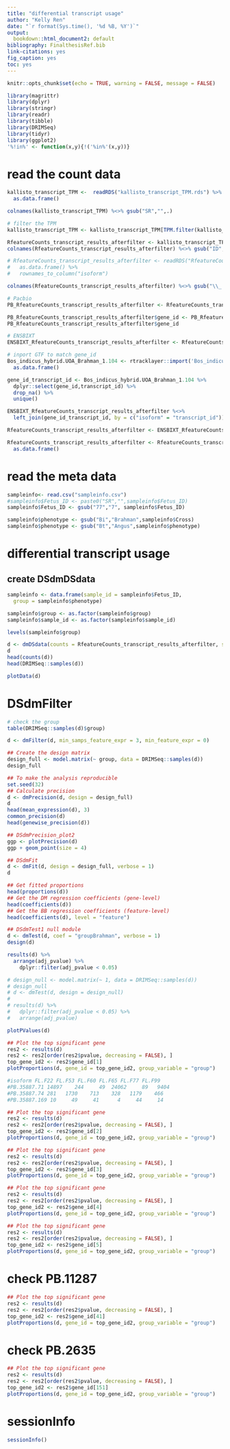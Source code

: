```yaml
---
title: "differential transcript usage"
author: "Kelly Ren"
date: "`r format(Sys.time(), '%d %B, %Y')`"
output:
  bookdown::html_document2: default
bibliography: FinalthesisRef.bib
link-citations: yes
fig_caption: yes
toc: yes
---
```


```r
knitr::opts_chunk$set(echo = TRUE, warning = FALSE, message = FALSE)
```

```r
library(magrittr)
library(dplyr)
library(stringr)
library(readr)
library(tibble)
library(DRIMSeq)
library(tidyr)
library(ggplot2)
'%!in%' <- function(x,y){!('%in%'(x,y))}
```

# read the count data

```r
kallisto_transcript_TPM <-  readRDS("kallisto_transcript_TPM.rds") %>% 
  as.data.frame() 

colnames(kallisto_transcript_TPM) %<>% gsub("SR","",.)

# filter the TPM
kallisto_transcript_TPM <- kallisto_transcript_TPM[TPM.filter(kallisto_transcript_TPM,sample.n = 3, tpm.cut = 1),]

RfeatureCounts_transcript_results_afterfilter <- kallisto_transcript_TPM
colnames(RfeatureCounts_transcript_results_afterfilter) %<>% gsub("ID","isoform",.)

```

```r
# RfeatureCounts_transcript_results_afterfilter <- readRDS("RfeatureCounts_transcript_results_afterfilter.rds") %>%
#   as.data.frame() %>%
#   rownames_to_column("isoform")

colnames(RfeatureCounts_transcript_results_afterfilter) %<>% gsub("\\_.*$","",.)
```


```r
# Pacbio
PB_RfeatureCounts_transcript_results_afterfilter <- RfeatureCounts_transcript_results_afterfilter[RfeatureCounts_transcript_results_afterfilter$isoform %>% grep("PB",.),]

PB_RfeatureCounts_transcript_results_afterfilter$gene_id <- PB_RfeatureCounts_transcript_results_afterfilter$isoform %>% gsub("\\.[^\\.]+$","",.)
PB_RfeatureCounts_transcript_results_afterfilter$gene_id

# ENSBIXT
ENSBIXT_RfeatureCounts_transcript_results_afterfilter <- RfeatureCounts_transcript_results_afterfilter[RfeatureCounts_transcript_results_afterfilter$isoform %>% grep("ENSBIXT",.),]

# inport GTF to match gene_id
Bos_indicus_hybrid.UOA_Brahman_1.104 <- rtracklayer::import('Bos_indicus_hybrid.UOA_Brahman_1.104.gtf') %>%
  as.data.frame()

gene_id_transcript_id <- Bos_indicus_hybrid.UOA_Brahman_1.104 %>% 
  dplyr::select(gene_id,transcript_id) %>%
  drop_na() %>%
  unique()

ENSBIXT_RfeatureCounts_transcript_results_afterfilter %<>% 
  left_join(gene_id_transcript_id, by = c("isoform" = "transcript_id"))

RfeatureCounts_transcript_results_afterfilter <- ENSBIXT_RfeatureCounts_transcript_results_afterfilter[,c("isoform","gene_id", "22", "99","65","7","60","53")] %>% rbind(  PB_RfeatureCounts_transcript_results_afterfilter[,c("isoform","gene_id", "22", "99","65","7","60","53")])

RfeatureCounts_transcript_results_afterfilter <- RfeatureCounts_transcript_results_afterfilter %>% set_colnames(c("feature_id","gene_id", "22", "99","65","7","60","53")) %>%
  as.data.frame()
```


# read the meta data
```r
sampleinfo<- read.csv("sampleinfo.csv")
#sampleinfo$Fetus_ID <- paste0("SR","",sampleinfo$Fetus_ID)
sampleinfo$Fetus_ID <- gsub("77","7", sampleinfo$Fetus_ID)

sampleinfo$phenotype <- gsub("Bi","Brahman",sampleinfo$Cross)
sampleinfo$phenotype <- gsub("Bt","Angus",sampleinfo$phenotype)
```

# differential transcript usage
## create DSdmDSdata
```r
sampleinfo <- data.frame(sample_id = sampleinfo$Fetus_ID, 
  group = sampleinfo$phenotype)

sampleinfo$group <- as.factor(sampleinfo$group)
sampleinfo$sample_id <- as.factor(sampleinfo$sample_id)

levels(sampleinfo$group)

d <- dmDSdata(counts = RfeatureCounts_transcript_results_afterfilter, samples = sampleinfo)
d
head(counts(d))
head(DRIMSeq::samples(d))
```

```r
plotData(d)
```
# DSdmFilter
```r
# check the group
table(DRIMSeq::samples(d)$group)

d <- dmFilter(d, min_samps_feature_expr = 3, min_feature_expr = 0)
```

```r
## Create the design matrix
design_full <- model.matrix(~ group, data = DRIMSeq::samples(d))
design_full
```

```r
## To make the analysis reproducible
set.seed(32)
## Calculate precision
d <- dmPrecision(d, design = design_full)
d
head(mean_expression(d), 3)
common_precision(d)
head(genewise_precision(d))
```

```r
## DSdmPrecision_plot2
ggp <- plotPrecision(d)
ggp + geom_point(size = 4)
```

```r
## DSdmFit
d <- dmFit(d, design = design_full, verbose = 1)
d

## Get fitted proportions
head(proportions(d))
## Get the DM regression coefficients (gene-level) 
head(coefficients(d))
## Get the BB regression coefficients (feature-level) 
head(coefficients(d), level = "feature")

```

```r
## DSdmTest1 null module
d <- dmTest(d, coef = "groupBrahman", verbose = 1)
design(d)

results(d) %>%
  arrange(adj_pvalue) %>%
    dplyr::filter(adj_pvalue < 0.05)
```

```r
# design_null <- model.matrix(~ 1, data = DRIMSeq::samples(d))
# design_null
# d <- dmTest(d, design = design_null)
# 
# results(d) %>%
#   dplyr::filter(adj_pvalue < 0.05) %>%
#   arrange(adj_pvalue)
```

```r
plotPValues(d)
```

```r
## Plot the top significant gene
res2 <- results(d)
res2 <- res2[order(res2$pvalue, decreasing = FALSE), ]
top_gene_id2 <- res2$gene_id[1]
plotProportions(d, gene_id = top_gene_id2, group_variable = "group")

#isoform FL.F22 FL.F53 FL.F60 FL.F65 FL.F77 FL.F99
#PB.35887.71 14897    244     49  24062     89   9404
#PB.35887.74 281   1730    713    328   1179    466
#PB.35887.169 10     49     41      4     44     14
```


```r
## Plot the top significant gene
res2 <- results(d)
res2 <- res2[order(res2$pvalue, decreasing = FALSE), ]
top_gene_id2 <- res2$gene_id[2]
plotProportions(d, gene_id = top_gene_id2, group_variable = "group")
```

```r
## Plot the top significant gene
res2 <- results(d)
res2 <- res2[order(res2$pvalue, decreasing = FALSE), ]
top_gene_id2 <- res2$gene_id[3]
plotProportions(d, gene_id = top_gene_id2, group_variable = "group")
```

```r
## Plot the top significant gene
res2 <- results(d)
res2 <- res2[order(res2$pvalue, decreasing = FALSE), ]
top_gene_id2 <- res2$gene_id[4]
plotProportions(d, gene_id = top_gene_id2, group_variable = "group")
```

```r
## Plot the top significant gene
res2 <- results(d)
res2 <- res2[order(res2$pvalue, decreasing = FALSE), ]
top_gene_id2 <- res2$gene_id[5]
plotProportions(d, gene_id = top_gene_id2, group_variable = "group")
```
# check PB.11287
```r
## Plot the top significant gene
res2 <- results(d)
res2 <- res2[order(res2$pvalue, decreasing = FALSE), ]
top_gene_id2 <- res2$gene_id[41]
plotProportions(d, gene_id = top_gene_id2, group_variable = "group")
```
# check PB.2635

```r
## Plot the top significant gene
res2 <- results(d)
res2 <- res2[order(res2$pvalue, decreasing = FALSE), ]
top_gene_id2 <- res2$gene_id[151]
plotProportions(d, gene_id = top_gene_id2, group_variable = "group")
```

# sessionInfo
```r
sessionInfo()
```


